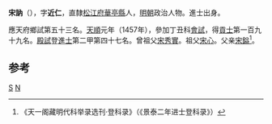 '''宋訥'''（{{bd|1434年||？}}），字'''近仁'''，直隸[[松江府|松江府]][[华亭县_(唐朝)|華亭縣]]人，[[明朝|明朝]]政治人物。進士出身。

應天府鄉試第五十三名。[[天顺_(明朝)|天順]]元年（1457年），參加丁丑科[[會試|會試]]，得[[貢士|貢士]]第一百九十九名。[[殿試|殿試]]登[[進士|進士]]第二甲第四十七名。曾祖父[[宋秀實|宋秀實]]。祖父[[宋心|宋心]]。父亲[[宋鎰|宋鎰]]<ref>《天一阁藏明代科举录选刊·登科录》（《景泰二年进士登科录》）</ref>。

==参考==
{{reflist}}
{{明朝人物小作品}}
{{天順元年丁丑科殿試金榜}}

[[Category:华亭县人|S]]
[[Category:宋姓|N]]